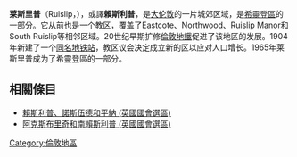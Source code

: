 {{noteTA
|T=zh-hans:莱斯里普; zh-hk:雷士廉; zh-tw:萊斯里普;
|1=zh-hans:莱斯里普; zh-hk:雷士廉; zh-tw:萊斯里普;
}}
{{Infobox UK place
|country = 英格蘭
|region  = 伦敦
|official_name            = Ruislip
|latitude                 = 51.5758
|longitude                = -0.4333
|os_grid_reference        = TQ085875
|london_borough           = Hillingdon
|post_town                = RUISLIP
|postcode_district        = HA4
|postcode_area            = HA
|dial_code                = 01895
|constituency_westminster = [[賴斯利普、諾斯伍德和平納_(英國國會選區)|賴斯利普、諾斯伍德和平納]]
|static_image_name        = St Martin's Cottages, Eastcote Road, Ruislip - geograph.org.uk - 1438157.jpg
|static_image_caption     = St Martin's Cottages, Eastcote Road
|population               =
|population_ref           =
|charingX_distance_mi     = 14
|charingX_direction       = ESE
}}
'''莱斯里普'''（Ruislip，{{IPAc-en|ˈ|r|aɪ|s|l|ɪ|p}}），或譯'''賴斯利普'''，是[[大伦敦|大伦敦]]的一片城郊区域，是[[希靈登區|希靈登區]]的一部分。它从前也是一个[[教区|教区]]，覆盖了Eastcote、Northwood、Ruislip Manor和South Ruislip等相邻区域。20世纪早期扩修[[倫敦地鐵|倫敦地鐵]]促进了该地区的发展。1904年新建了一个[[萊斯里普站|同名地铁站]]，教区议会决定成立新的区以应对人口增长。1965年莱斯里普成为了希靈登區的一部分。

==相關條目==
*[[賴斯利普、諾斯伍德和平納_(英國國會選區)|賴斯利普、諾斯伍德和平納 (英國國會選區)]]
*[[阿克斯布里奇和南賴斯利普_(英國國會選區)|阿克斯布里奇和南賴斯利普 (英國國會選區)]]

[[Category:倫敦地區|Category:倫敦地區]]
